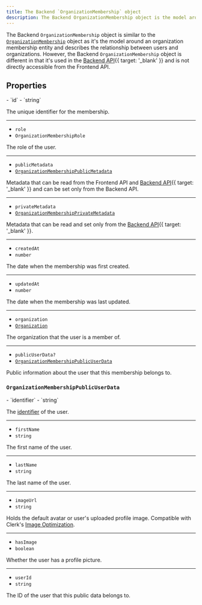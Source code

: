 ```yaml
---
title: The Backend `OrganizationMembership` object
description: The Backend OrganizationMembership object is the model around an organization membership entity and describes the relationship between users and organizations.
---
```


The Backend `OrganizationMembership` object is similar to the [`OrganizationMembership`](/docs/references/javascript/types/organization-membership) object as it's the model around an organization membership entity and describes the relationship between users and organizations. However, the Backend `OrganizationMembership` object is different in that it's used in the [Backend API](/docs/reference/backend-api/tag/Organization-Memberships#operation/CreateOrganizationMembership){{ target: '_blank' }} and is not directly accessible from the Frontend API.

## Properties

<Properties>
  - `id`
  - `string`

  The unique identifier for the membership.

  ---

  - `role`
  - `OrganizationMembershipRole`

  The role of the user.

  ---

  - `publicMetadata`
  - [`OrganizationMembershipPublicMetadata`](/docs/references/javascript/types/metadata#organization-membership-public-metadata)

  Metadata that can be read from the Frontend API and [Backend API](/docs/reference/backend-api){{ target: '_blank' }} and can be set only from the Backend API.

  ---

  - `privateMetadata`
  - [`OrganizationMembershipPrivateMetadata`](/docs/references/javascript/types/metadata#organization-membership-private-metadata)

  Metadata that can be read and set only from the [Backend API](/docs/reference/backend-api){{ target: '_blank' }}.

  ---

  - `createdAt`
  - `number`

  The date when the membership was first created.

  ---

  - `updatedAt`
  - `number`

  The date when the membership was last updated.

  ---

  - `organization`
  - [`Organization`](/docs/references/backend/types/backend-organization)

  The organization that the user is a member of.

  ---

  - `publicUserData?`
  - [`OrganizationMembershipPublicUserData`](#organization-membership-public-user-data)

  Public information about the user that this membership belongs to.
</Properties>

### `OrganizationMembershipPublicUserData`

<Properties>
  - `identifier`
  - `string`

  The [identifier](/docs/authentication/configuration/sign-up-sign-in-options#identifiers) of the user.

  ---

  - `firstName`
  - `string`

  The first name of the user.

  ---

  - `lastName`
  - `string`

  The last name of the user.

  ---

  - `imageUrl`
  - `string`

  Holds the default avatar or user's uploaded profile image. Compatible with Clerk's [Image Optimization](/docs/guides/image-optimization).

  ---

  - `hasImage`
  - `boolean`

  Whether the user has a profile picture.

  ---

  - `userId`
  - `string`

  The ID of the user that this public data belongs to.
</Properties>
